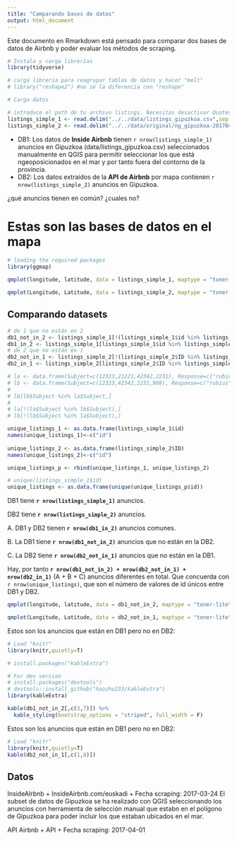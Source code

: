 ```yaml
---
title: "Camparando bases de datos"
output: html_document
---
```


Este documento en Rmarkdown está pensado para comparar dos bases de datos de Airbnb y poder evaluar los métodos de scraping.  

```r

# Instala y carga librerías
library(tidyverse)

# carga librería para reagrupar tablas de datos y hacer "melt"
# library("reshape2") #no sé la diferencia con "reshape"

# Carga datos

# introduce el path de tu archivo listings. Necesitas desactivar Quotes, porque el texto incluye \"
listings_simple_1 <- read.delim("../../data/listings_gipuzkoa.csv",sep = ",")
listings_simple_2 <- read.delim("../../data/original/ng_gipuzkoa-20170401-0542.csv",sep = ",")
```

+ DB1: Los datos de **Inside Airbnb** tienen `r nrow(listings_simple_1)` anuncios en Gipuzkoa (data/listings_gipuzkoa.csv) seleccionados manualmente en QGIS para permitir seleccionar los que está ngeoposicionados en el mar y por tanto fuera del contorno de la provincia.
+ DB2: Los datos extraídos de la **API de Airbnb** por mapa contienen `r nrow(listings_simple_2)` anuncios en Gipuzkoa.

¿qué anuncios tienen en común? ¿cuales no?

# Estas son las bases de datos en el mapa

```r
# loading the required packages
library(ggmap)

qmplot(longitude, latitude, data = listings_simple_1, maptype = "toner-lite", color = I("red"),alpha = I(.2)) + labs(title= "DB1: data set 1" )

qmplot(Longitude, Latitude, data = listings_simple_2, maptype = "toner-lite", color = I("blue"),alpha = I(.2)) + labs(title= "DB2: data set 2" )
```

## Comparando datasets

```r
# de 1 que no están en 2
db1_not_in_2 <- listings_simple_1[!(listings_simple_1$id %in% listings_simple_2$ID),]
db1_in_2 <- listings_simple_1[listings_simple_1$id %in% listings_simple_2$ID,]
# de 2 que no están en 1
db2_not_in_1 <- listings_simple_2[!(listings_simple_2$ID %in% listings_simple_1$id),]
db2_in_1 <- listings_simple_2[listings_simple_2$ID %in% listings_simple_1$id,]

# la <- data.frame(Subject=c(12323,21221,42342,2231), Response=c("rubius","lola","pablo","ernseto"))
# lb <- data.frame(Subject=c(12323,42342,2231,908), Response=c("rubius","pablo","ernseto","alicia"))
# 
# lb[lb$Subject %in% la$Subject,]
# 
# la[!(la$Subject %in% lb$Subject),]
# lb[!(lb$Subject %in% la$Subject),]
```


```r
unique_listings_1 <- as.data.frame(listings_simple_1$id)
names(unique_listings_1)<-c("id")
                         
unique_listings_2 <- as.data.frame(listings_simple_2$ID)
names(unique_listings_2)<-c("id")

unique_listings_p <- rbind(unique_listings_1, unique_listings_2)

# unique(listings_simple_1$id)
unique_listings <- as.data.frame(unique(unique_listings_p$id))
```



DB1 tiene **`r nrow(listings_simple_1)`** anuncios.

DB2 tiene **`r nrow(listings_simple_2)`** anuncios.

A. DB1 y DB2 tienen **`r nrow(db1_in_2)`** anuncios comunes.

B. La DB1 tiene **`r nrow(db1_not_in_2)`** anuncios que no están en la DB2.

C. La DB2 tiene **`r nrow(db2_not_in_1)`** anuncios que no están en la DB1.

Hay, por tanto **`r nrow(db1_not_in_2) + nrow(db2_not_in_1) + nrow(db2_in_1)`** (A + B + C) anuncios diferentes en total. Que concuerda con `r nrow(unique_listings)`, que son el número de valores de id únicos entre DB1 y DB2.

```r
qmplot(longitude, latitude, data = db1_not_in_2, maptype = "toner-lite", color = I("red"),alpha = I(.2)) + labs(title= "data set 1 anuncios que no están en data set 2" )
```

```r
qmplot(Longitude, Latitude, data = db2_not_in_1, maptype = "toner-lite", color = I("blue"),alpha = I(.2)) + labs(title= "data set 2 anuncios que no están en data set 1" )
```

Estos son los anuncios que están en DB1 pero no en DB2:
```r
# Load "knitr"
library(knitr,quietly=T)

# install.packages("kableExtra")

# For dev version
# install.packages("devtools")
# devtools::install_github("haozhu233/kableExtra")
library(kableExtra)

kable(db1_not_in_2[,c(3,7)]) %>%
  kable_styling(bootstrap_options = "striped", full_width = F)
```

Estos son los anuncios que están en DB1 pero no en DB2:
```r
# Load "knitr"
library(knitr,quietly=T)
kable(db2_not_in_1[,c(1,8)])
```



## Datos

InsideAIrbnb
+ InsideAirbnb.com/euskadi
+ Fecha scraping: 2017-03-24
El subset de datos de Gipuzkoa se ha realizado con QGIS seleccionando los anuncios con herramienta de selección manual que estabn en el polígono de Gipuzkoa para poder incluir los que estaban ubicados en el mar.

API Airbnb
+ API
+ Fecha scraping: 2017-04-01



